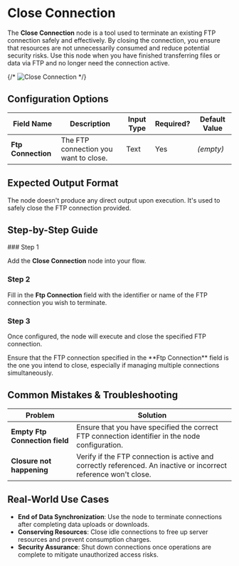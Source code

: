 
# Close Connection

The **Close Connection** node is a tool used to terminate an existing FTP connection safely and effectively. By closing the connection, you ensure that resources are not unnecessarily consumed and reduce potential security risks. Use this node when you have finished transferring files or data via FTP and no longer need the connection active.

{/* ![Close Connection](./close-connection.png) */}

## Configuration Options

| Field Name         | Description                           | Input Type | Required? | Default Value |
| ------------------ | ------------------------------------- | ---------- | --------- | ------------- |
| **Ftp Connection** | The FTP connection you want to close. | Text       | Yes       | _(empty)_     |

## Expected Output Format

The node doesn't produce any direct output upon execution. It's used to safely close the FTP connection provided.

## Step-by-Step Guide

<Steps>
### Step 1

Add the **Close Connection** node into your flow.

### Step 2

Fill in the **Ftp Connection** field with the identifier or name of the FTP connection you wish to terminate.

### Step 3

Once configured, the node will execute and close the specified FTP connection.

</Steps>

<Callout type="info" title="Tip">
  Ensure that the FTP connection specified in the **Ftp Connection** field is
  the one you intend to close, especially if managing multiple connections
  simultaneously.
</Callout>

## Common Mistakes & Troubleshooting

| Problem                        | Solution                                                                                                         |
| ------------------------------ | ---------------------------------------------------------------------------------------------------------------- |
| **Empty Ftp Connection field** | Ensure that you have specified the correct FTP connection identifier in the node configuration.                  |
| **Closure not happening**      | Verify if the FTP connection is active and correctly referenced. An inactive or incorrect reference won't close. |

## Real-World Use Cases

- **End of Data Synchronization**: Use the node to terminate connections after completing data uploads or downloads.
- **Conserving Resources**: Close idle connections to free up server resources and prevent consumption charges.
- **Security Assurance**: Shut down connections once operations are complete to mitigate unauthorized access risks.
